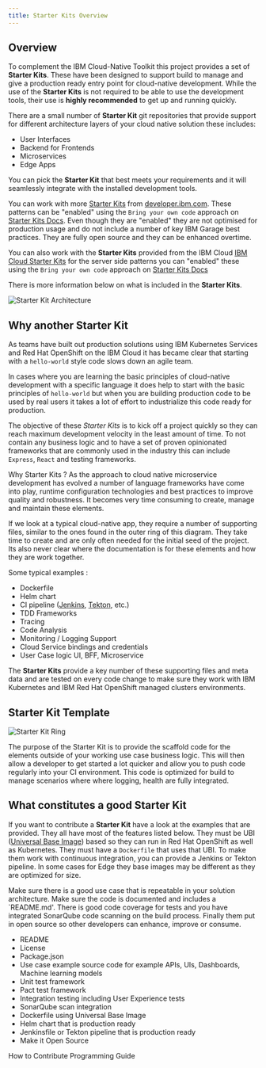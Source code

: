 ```yaml
---
title: Starter Kits Overview
---
```


## Overview

To complement the IBM Cloud-Native Toolkit this project provides a set of **Starter Kits**. These have been designed to support build to manage and give a production ready entry point for cloud-native development. While the use of the **Starter Kits** is not required to be able to use the development tools, their use is **highly recommended** to get up and running quickly.

There are a small number of **Starter Kit** git repositories that provide
 support for different architecture layers of your cloud native solution these includes:

- User Interfaces
- Backend for Frontends
- Microservices
- Edge Apps

You can pick the **Starter Kit** that best meets your requirements and it will seamlessly integrate with the installed development tools.

You can work with more [Starter Kits](https://developer.ibm.com/patterns/) from [developer.ibm.com](https://developer.ibm.com/).
These patterns can be "enabled" using the `Bring your own code` approach on [Starter Kits Docs](src/pages/starterkits/gitrepos). Even though they are "enabled" they are not optimised for production usage and do not include a number of key IBM Garage best practices.
They are fully open source and they can be enhanced overtime.

You can also work with the **Starter Kits** provided from the IBM Cloud
 [IBM Cloud Starter Kits](https://cloud.ibm.com/developer/appservice/starter-kits) for
  the server side patterns you can "enabled" these using the `Bring your own
   code` approach on [Starter Kits Docs](src/pages/starterkits/gitrepos)

There is more information below on what is included in the **Starter Kits**.

<ArtDirection>

![Starter Kit Architecture](architecture.png)

</ArtDirection>

## Why another Starter Kit

As teams have built out production solutions using IBM Kubernetes Services and Red Hat OpenShift
on the IBM Cloud it has became clear that starting with a `hello-world` style code slows down an agile team.

In cases where you are learning the basic principles of cloud-native development with a specific language it does help to start with the basic principles of `hello-world` but when you are building production code to be used by real users it takes a lot of effort to industrialize this code ready for production.

The objective of these *Starter Kits* is to kick off a project quickly so they can reach maximum development velocity in the least amount of time. To not contain any business logic and to have a set of proven opinionated frameworks that are commonly used in the industry this can include `Express`, `React` and testing frameworks.

Why Starter Kits ? As the approach to cloud native microservice development has evolved
a number of language frameworks have come into play, runtime configuration technologies and best practices to improve quality and robustness. It becomes very time consuming to create, manage and maintain these elements.

<Row>
<Column colMd={2} colLg={5} noGutterMdLeft>

If we look at a typical cloud-native app, they require a number of supporting files, similar to the ones
found in the outer ring of this diagram. They take time to create and are only often needed for the initial seed of the project. Its also never clear where the documentation is for these elements and how they are work together.

Some typical examples :

- Dockerfile
- Helm chart
- CI pipeline ([Jenkins](/guides/continuous-integration), [Tekton](/guides/continuous-integration-tekton), etc.)
- TDD Frameworks
- Tracing
- Code Analysis
- Monitoring / Logging Support
- Cloud Service bindings and credentials
- User Case logic UI, BFF, Microservice

The **Starter Kits** provide a key number of these supporting files and meta data
 and are tested on every code change to make sure they work with IBM
  Kubernetes and IBM Red Hat OpenShift managed clusters environments.

</Column>
<Column colMd={2} colLg={6} noGutterMdLeft>

<ArtDirection>

## Starter Kit Template

![Starter Kit Ring](cloudnative.png)

</ArtDirection>

</Column>
</Row>

The purpose of the Starter Kit is to provide the scaffold code for the elements outside of your working
use case business logic. This will then allow a developer to get started a lot quicker and allow you to push code regularly into your CI environment. This code is optimized for build to manage scenarios where where logging, health are fully integrated.

## What constitutes a good Starter Kit

If you want to contribute a **Starter Kit** have a look at the examples that are provided. They all have most of the features listed below. They must be UBI ([Universal Base Image](https://www.redhat.com/en/blog/introducing-red-hat-universal-base-image)) based so they can run in Red Hat OpenShift as well as Kubernetes. They must have a `Dockerfile` that uses that UBI. To make them work with continuous integration, you can provide a Jenkins or Tekton pipeline. In some cases for Edge they base images may be different as they are optimized for size.

Make sure there is a good use case that is repeatable in your solution architecture. Make sure the code is documented and includes a `README.md'. There is good code coverage for tests and you have integrated SonarQube code scanning on the build process. Finally them put in open source so other developers can enhance, improve or consume.

- README
- License
- Package.json
- Use case example source code for example APIs, UIs, Dashboards, Machine learning models
- Unit test framework
- Pact test framework
- Integration testing including User Experience tests
- SonarQube scan integration
- Dockerfile using Universal Base Image
- Helm chart that is production ready
- Jenkinsfile or Tekton pipeline that is production ready
- Make it Open Source

<AnchorLinks small>
  <AnchorLink to="../../contributing">How to Contribute</AnchorLink>
  <AnchorLink to="../../programming/overview">Programming Guide</AnchorLink>
</AnchorLinks>



